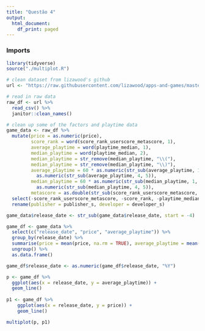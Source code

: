 ```yaml
---
title: "Questão 4"
output:
  html_document:
    df_print: paged
---
```


### Imports

```r
library(tidyverse)
source("./multiplot.R")
```


```r

# clean dataset from lizawood's github
url <- "https://raw.githubusercontent.com/lizawood/apps-and-games/master/PC_Games/PCgames_2004_2018_raw.csv"

# read in raw data
raw_df <- url %>% 
  read_csv() %>% 
  janitor::clean_names() 

# clean up some of the factors and playtime data
game_data <- raw_df %>% 
  mutate(price = as.numeric(price),
         score_rank = word(score_rank_userscore_metascore, 1),
         average_playtime = word(playtime_median, 1),
         median_playtime = word(playtime_median, 2),
         median_playtime = str_remove(median_playtime, "\\("),
         median_playtime = str_remove(median_playtime, "\\)"),
         average_playtime = 60 * as.numeric(str_sub(average_playtime, 1, 2)) +
           as.numeric(str_sub(average_playtime, 4, 5)),
         median_playtime = 60 * as.numeric(str_sub(median_playtime, 1, 2)) +
           as.numeric(str_sub(median_playtime, 4, 5)),
         metascore = as.double(str_sub(score_rank_userscore_metascore, start = -4, end = -3))) %>% 
  select(-score_rank_userscore_metascore, -score_rank, -playtime_median) %>% 
  rename(publisher = publisher_s, developer = developer_s)

```


```r
game_data$release_date <- str_sub(game_data$release_date, start = -4)

game_df <- game_data %>% 
  select(c("release_date", "price", "average_playtime")) %>% 
  group_by(release_date) %>% 
  summarise(price = mean(price, na.rm = TRUE), average_playtime = mean(average_playtime, na.rm = TRUE)) %>%
  ungroup() %>% 
  as.data.frame()

```

```r
game_df$release_date <- as.numeric(game_df$release_date, "%Y")

p <- game_df %>%
  ggplot(aes(x = release_date, y = average_playtime)) +
  geom_line()
  
p1 <- game_df %>%
    ggplot(aes(x = release_date, y = price)) +
    geom_line()

multiplot(p, p1)
```

